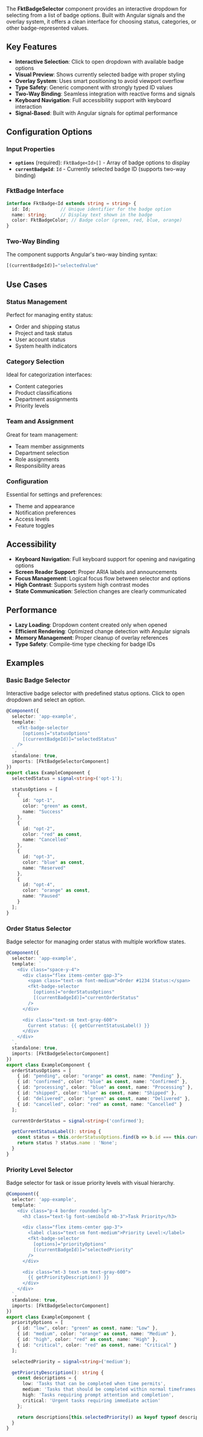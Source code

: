
<Meta of={fktBadgeSelectorStories} />

The **FktBadgeSelector** component provides an interactive dropdown for selecting from a list of badge options. Built with Angular signals and the overlay system, it offers a clean interface for choosing status, categories, or other badge-represented values.

## Key Features

- **Interactive Selection**: Click to open dropdown with available badge options
- **Visual Preview**: Shows currently selected badge with proper styling
- **Overlay System**: Uses smart positioning to avoid viewport overflow
- **Type Safety**: Generic component with strongly typed ID values
- **Two-Way Binding**: Seamless integration with reactive forms and signals
- **Keyboard Navigation**: Full accessibility support with keyboard interaction
- **Signal-Based**: Built with Angular signals for optimal performance

## Configuration Options

### Input Properties
- **`options`** (required): `FktBadge<Id>[]` - Array of badge options to display
- **`currentBadgeId`**: `Id` - Currently selected badge ID (supports two-way binding)

### FktBadge Interface
```typescript
interface FktBadge<Id extends string = string> {
  id: Id;           // Unique identifier for the badge option
  name: string;     // Display text shown in the badge
  color: FktBadgeColor; // Badge color (green, red, blue, orange)
}
```

### Two-Way Binding
The component supports Angular's two-way binding syntax:
```typescript
[(currentBadgeId)]="selectedValue"
```

## Use Cases

### Status Management
Perfect for managing entity status:
- Order and shipping status
- Project and task status
- User account status
- System health indicators

### Category Selection
Ideal for categorization interfaces:
- Content categories
- Product classifications
- Department assignments
- Priority levels

### Team and Assignment
Great for team management:
- Team member assignments
- Department selection
- Role assignments
- Responsibility areas

### Configuration
Essential for settings and preferences:
- Theme and appearance
- Notification preferences
- Access levels
- Feature toggles

## Accessibility

- **Keyboard Navigation**: Full keyboard support for opening and navigating options
- **Screen Reader Support**: Proper ARIA labels and announcements
- **Focus Management**: Logical focus flow between selector and options
- **High Contrast**: Supports system high contrast modes
- **State Communication**: Selection changes are clearly communicated

## Performance

- **Lazy Loading**: Dropdown content created only when opened
- **Efficient Rendering**: Optimized change detection with Angular signals
- **Memory Management**: Proper cleanup of overlay references
- **Type Safety**: Compile-time type checking for badge IDs

## Examples

### Basic Badge Selector

Interactive badge selector with predefined status options. Click to open dropdown and select an option.

<Story of={fktBadgeSelectorStories.Preview} />

```typescript
@Component({
  selector: 'app-example',
  template: `
    <fkt-badge-selector
      [options]="statusOptions"
      [(currentBadgeId)]="selectedStatus"
    />
  `,
  standalone: true,
  imports: [FktBadgeSelectorComponent]
})
export class ExampleComponent {
  selectedStatus = signal<string>('opt-1');

  statusOptions = [
    {
      id: "opt-1",
      color: "green" as const,
      name: "Success"
    },
    {
      id: "opt-2",
      color: "red" as const,
      name: "Cancelled"
    },
    {
      id: "opt-3",
      color: "blue" as const,
      name: "Reserved"
    },
    {
      id: "opt-4",
      color: "orange" as const,
      name: "Paused"
    }
  ];
}
```

### Order Status Selector

Badge selector for managing order status with multiple workflow states.

<Story of={fktBadgeSelectorStories.OrderStatus} />

```typescript
@Component({
  selector: 'app-example',
  template: `
    <div class="space-y-4">
      <div class="flex items-center gap-3">
        <span class="text-sm font-medium">Order #1234 Status:</span>
        <fkt-badge-selector
          [options]="orderStatusOptions"
          [(currentBadgeId)]="currentOrderStatus"
        />
      </div>

      <div class="text-sm text-gray-600">
        Current status: {{ getCurrentStatusLabel() }}
      </div>
    </div>
  `,
  standalone: true,
  imports: [FktBadgeSelectorComponent]
})
export class ExampleComponent {
  orderStatusOptions = [
    { id: "pending", color: "orange" as const, name: "Pending" },
    { id: "confirmed", color: "blue" as const, name: "Confirmed" },
    { id: "processing", color: "blue" as const, name: "Processing" },
    { id: "shipped", color: "blue" as const, name: "Shipped" },
    { id: "delivered", color: "green" as const, name: "Delivered" },
    { id: "cancelled", color: "red" as const, name: "Cancelled" }
  ];

  currentOrderStatus = signal<string>('confirmed');

  getCurrentStatusLabel(): string {
    const status = this.orderStatusOptions.find(b => b.id === this.currentOrderStatus());
    return status ? status.name : 'None';
  }
}
```

### Priority Level Selector

Badge selector for task or issue priority levels with visual hierarchy.

<Story of={fktBadgeSelectorStories.Priority} />

```typescript
@Component({
  selector: 'app-example',
  template: `
    <div class="p-4 border rounded-lg">
      <h3 class="text-lg font-semibold mb-3">Task Priority</h3>

      <div class="flex items-center gap-3">
        <label class="text-sm font-medium">Priority Level:</label>
        <fkt-badge-selector
          [options]="priorityOptions"
          [(currentBadgeId)]="selectedPriority"
        />
      </div>

      <div class="mt-3 text-sm text-gray-600">
        {{ getPriorityDescription() }}
      </div>
    </div>
  `,
  standalone: true,
  imports: [FktBadgeSelectorComponent]
})
export class ExampleComponent {
  priorityOptions = [
    { id: "low", color: "green" as const, name: "Low" },
    { id: "medium", color: "orange" as const, name: "Medium" },
    { id: "high", color: "red" as const, name: "High" },
    { id: "critical", color: "red" as const, name: "Critical" }
  ];

  selectedPriority = signal<string>('medium');

  getPriorityDescription(): string {
    const descriptions = {
      low: 'Tasks that can be completed when time permits',
      medium: 'Tasks that should be completed within normal timeframes',
      high: 'Tasks requiring prompt attention and completion',
      critical: 'Urgent tasks requiring immediate action'
    };

    return descriptions[this.selectedPriority() as keyof typeof descriptions] || 'Select a priority level';
  }
}
```
